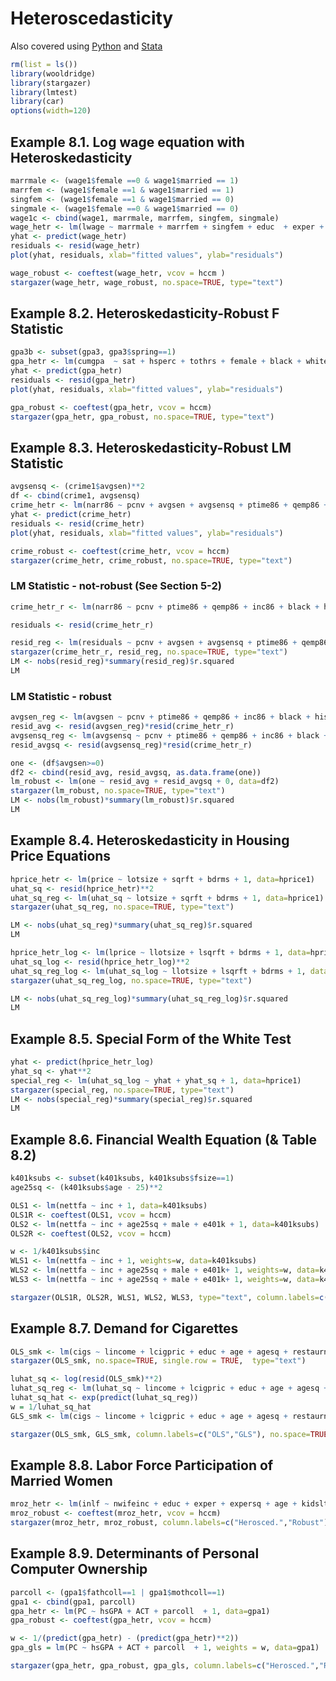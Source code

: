 # Heteroscedasticity

Also covered using [Python](http://solomonegash.com/econometrics/wooldridge_python/iexample8_py.html) and [Stata](http://www.solomonegash.com/woodridge1/iexample8.html)


```{r echo=TRUE, message=FALSE, warning=FALSE}
rm(list = ls())
library(wooldridge)
library(stargazer)
library(lmtest)
library(car)
options(width=120)
```

## Example 8.1. Log wage equation with Heteroskedasticity

```{r}
marrmale <- (wage1$female ==0 & wage1$married == 1)
marrfem <- (wage1$female ==1 & wage1$married == 1)
singfem <- (wage1$female ==1 & wage1$married == 0)
singmale <- (wage1$female ==0 & wage1$married == 0)
wage1c <- cbind(wage1, marrmale, marrfem, singfem, singmale)
wage_hetr <- lm(lwage ~ marrmale + marrfem + singfem + educ  + exper + expersq + tenure + tenursq + 1, data=wage1c)
yhat <- predict(wage_hetr)
residuals <- resid(wage_hetr)
plot(yhat, residuals, xlab="fitted values", ylab="residuals")
```

```{r}
wage_robust <- coeftest(wage_hetr, vcov = hccm )
stargazer(wage_hetr, wage_robust, no.space=TRUE, type="text")
```

## Example 8.2. Heteroskedasticity-Robust F Statistic
```{r}
gpa3b <- subset(gpa3, gpa3$spring==1) 
gpa_hetr <- lm(cumgpa  ~ sat + hsperc + tothrs + female + black + white + 1, data=gpa3b) 
yhat <- predict(gpa_hetr)
residuals <- resid(gpa_hetr)
plot(yhat, residuals, xlab="fitted values", ylab="residuals")

gpa_robust <- coeftest(gpa_hetr, vcov = hccm)
stargazer(gpa_hetr, gpa_robust, no.space=TRUE, type="text")
```

## Example 8.3. Heteroskedasticity-Robust LM Statistic
```{r}
avgsensq <- (crime1$avgsen)**2
df <- cbind(crime1, avgsensq)
crime_hetr <- lm(narr86 ~ pcnv + avgsen + avgsensq + ptime86 + qemp86 + inc86 + black + hispan + 1, data=df)
yhat <- predict(crime_hetr)
residuals <- resid(crime_hetr)
plot(yhat, residuals, xlab="fitted values", ylab="residuals")

crime_robust <- coeftest(crime_hetr, vcov = hccm)
stargazer(crime_hetr, crime_robust, no.space=TRUE, type="text")
```

### LM Statistic - not-robust (See Section 5-2)
```{r}

crime_hetr_r <- lm(narr86 ~ pcnv + ptime86 + qemp86 + inc86 + black + hispan + 1, data=df)

residuals <- resid(crime_hetr_r)

resid_reg <- lm(residuals ~ pcnv + avgsen + avgsensq + ptime86 + qemp86 + inc86 + black + hispan + 1, data=df)
stargazer(crime_hetr_r, resid_reg, no.space=TRUE, type="text")
LM <- nobs(resid_reg)*summary(resid_reg)$r.squared
LM
```

### LM Statistic - robust

```{r}
avgsen_reg <- lm(avgsen ~ pcnv + ptime86 + qemp86 + inc86 + black + hispan + 1, data=df)
resid_avg <- resid(avgsen_reg)*resid(crime_hetr_r)
avgsensq_reg <- lm(avgsensq ~ pcnv + ptime86 + qemp86 + inc86 + black + hispan + 1, data=df)
resid_avgsq <- resid(avgsensq_reg)*resid(crime_hetr_r)

one <- (df$avgsen>=0)
df2 <- cbind(resid_avg, resid_avgsq, as.data.frame(one))
lm_robust <- lm(one ~ resid_avg + resid_avgsq + 0, data=df2)
stargazer(lm_robust, no.space=TRUE, type="text")
LM <- nobs(lm_robust)*summary(lm_robust)$r.squared
LM
```

## Example 8.4. Heteroskedasticity in Housing Price Equations
```{r}

hprice_hetr <- lm(price ~ lotsize + sqrft + bdrms + 1, data=hprice1)
uhat_sq <- resid(hprice_hetr)**2
uhat_sq_reg <- lm(uhat_sq ~ lotsize + sqrft + bdrms + 1, data=hprice1)
stargazer(uhat_sq_reg, no.space=TRUE, type="text")

LM <- nobs(uhat_sq_reg)*summary(uhat_sq_reg)$r.squared
LM
```

```{r}
hprice_hetr_log <- lm(lprice ~ llotsize + lsqrft + bdrms + 1, data=hprice1)
uhat_sq_log <- resid(hprice_hetr_log)**2
uhat_sq_reg_log <- lm(uhat_sq_log ~ llotsize + lsqrft + bdrms + 1, data=hprice1)
stargazer(uhat_sq_reg_log, no.space=TRUE, type="text")

LM <- nobs(uhat_sq_reg_log)*summary(uhat_sq_reg_log)$r.squared
LM
```


## Example 8.5. Special Form of the White Test
```{r}
yhat <- predict(hprice_hetr_log)
yhat_sq <- yhat**2
special_reg <- lm(uhat_sq_log ~ yhat + yhat_sq + 1, data=hprice1)
stargazer(special_reg, no.space=TRUE, type="text")
LM <- nobs(special_reg)*summary(special_reg)$r.squared
LM
```

## Example 8.6. Financial Wealth Equation (& Table 8.2)
```{r}

k401ksubs <- subset(k401ksubs, k401ksubs$fsize==1)
age25sq <- (k401ksubs$age - 25)**2

OLS1 <- lm(nettfa ~ inc + 1, data=k401ksubs)
OLS1R <- coeftest(OLS1, vcov = hccm)
OLS2 <- lm(nettfa ~ inc + age25sq + male + e401k + 1, data=k401ksubs)
OLS2R <- coeftest(OLS2, vcov = hccm)

w <- 1/k401ksubs$inc
WLS1 <- lm(nettfa ~ inc + 1, weights=w, data=k401ksubs)
WLS2 <- lm(nettfa ~ inc + age25sq + male + e401k+ 1, weights=w, data=k401ksubs)
WLS3 <- lm(nettfa ~ inc + age25sq + male + e401k+ 1, weights=w, data=k401ksubs) # Table 8.2

stargazer(OLS1R, OLS2R, WLS1, WLS2, WLS3, type="text", column.labels=c("OLS1R", "OLS2R", "WLS1", "WLS2", "WLS3"), keep.stat=c("n","rsq", "adj.rsq"), no.space=TRUE, align = TRUE)

```

## Example 8.7. Demand for Cigarettes
```{r}
OLS_smk <- lm(cigs ~ lincome + lcigpric + educ + age + agesq + restaurn + 1, data=smoke)
stargazer(OLS_smk, no.space=TRUE, single.row = TRUE,  type="text")
```

```{r}
luhat_sq <- log(resid(OLS_smk)**2) 
luhat_sq_reg <- lm(luhat_sq ~ lincome + lcigpric + educ + age + agesq + restaurn + 1, data=smoke)
luhat_sq_hat <- exp(predict(luhat_sq_reg))
w = 1/luhat_sq_hat
GLS_smk <- lm(cigs ~ lincome + lcigpric + educ + age + agesq + restaurn + 1, weights = w, data=smoke)

stargazer(OLS_smk, GLS_smk, column.labels=c("OLS","GLS"), no.space=TRUE, type="text")
```

## Example 8.8. Labor Force Participation of Married Women
```{r}
mroz_hetr <- lm(inlf ~ nwifeinc + educ + exper + expersq + age + kidslt6 + kidsge6 + 1, data=mroz)
mroz_robust <- coeftest(mroz_hetr, vcov = hccm) 
stargazer(mroz_hetr, mroz_robust, column.labels=c("Herosced.","Robust"), no.space=TRUE, type="text")
```

## Example 8.9. Determinants of Personal Computer Ownership
```{r}
parcoll <- (gpa1$fathcoll==1 | gpa1$mothcoll==1)
gpa1 <- cbind(gpa1, parcoll)
gpa_hetr <- lm(PC ~ hsGPA + ACT + parcoll  + 1, data=gpa1)
gpa_robust <- coeftest(gpa_hetr, vcov = hccm) 

w <- 1/(predict(gpa_hetr) - (predict(gpa_hetr)**2))
gpa_gls = lm(PC ~ hsGPA + ACT + parcoll  + 1, weights = w, data=gpa1)

stargazer(gpa_hetr, gpa_robust, gpa_gls, column.labels=c("Herosced.","Robust", "GLS"), no.space=TRUE, type="text")
```

